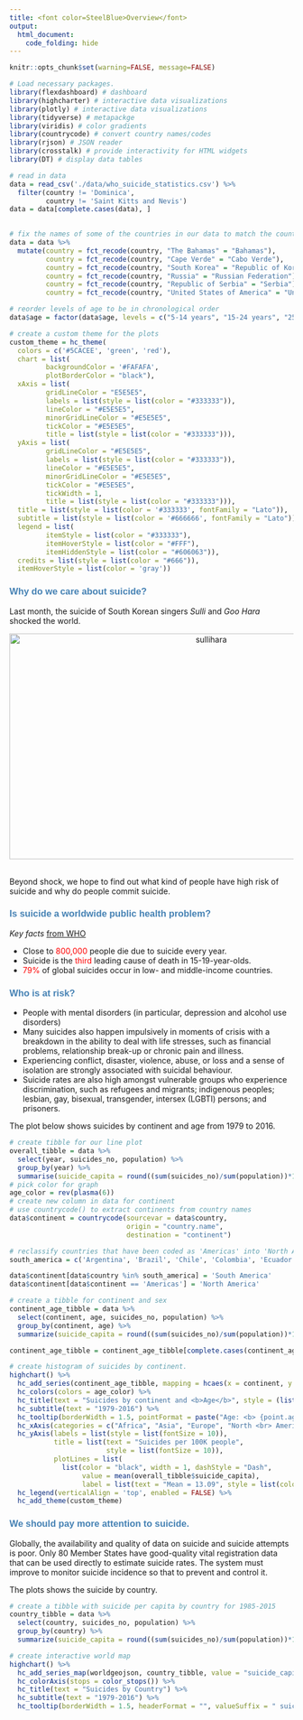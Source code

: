 ```yaml
---
title: <font color=SteelBlue>Overview</font>
output: 
  html_document:
    code_folding: hide
---
```


```r
knitr::opts_chunk$set(warning=FALSE, message=FALSE)
```

```r
# Load necessary packages. 
library(flexdashboard) # dashboard
library(highcharter) # interactive data visualizations
library(plotly) # interactive data visualizations
library(tidyverse) # metapackge
library(viridis) # color gradients
library(countrycode) # convert country names/codes
library(rjson) # JSON reader
library(crosstalk) # provide interactivity for HTML widgets
library(DT) # display data tables
```


```r
# read in data
data = read_csv('./data/who_suicide_statistics.csv') %>%
  filter(country != 'Dominica',
         country != 'Saint Kitts and Nevis')
data = data[complete.cases(data), ]

         
# fix the names of some of the countries in our data to match the country names used by our map later on so that they'll be interpreted and displayed 
data = data %>%
  mutate(country = fct_recode(country, "The Bahamas" = "Bahamas"),
         country = fct_recode(country, "Cape Verde" = "Cabo Verde"),
         country = fct_recode(country, "South Korea" = "Republic of Korea"),
         country = fct_recode(country, "Russia" = "Russian Federation"),
         country = fct_recode(country, "Republic of Serbia" = "Serbia"),
         country = fct_recode(country, "United States of America" = "United States"))

# reorder levels of age to be in chronological order 
data$age = factor(data$age, levels = c("5-14 years", "15-24 years", "25-34 years", "35-54 years", "55-74 years", "75+ years"))
```

```r
# create a custom theme for the plots 
custom_theme = hc_theme(
  colors = c('#5CACEE', 'green', 'red'),
  chart = list(
         backgroundColor = '#FAFAFA', 
         plotBorderColor = "black"),
  xAxis = list(
         gridLineColor = "E5E5E5", 
         labels = list(style = list(color = "#333333")), 
         lineColor = "#E5E5E5", 
         minorGridLineColor = "#E5E5E5", 
         tickColor = "#E5E5E5", 
         title = list(style = list(color = "#333333"))), 
  yAxis = list(
         gridLineColor = "#E5E5E5", 
         labels = list(style = list(color = "#333333")), 
         lineColor = "#E5E5E5", 
         minorGridLineColor = "#E5E5E5", 
         tickColor = "#E5E5E5", 
         tickWidth = 1, 
         title = list(style = list(color = "#333333"))),   
  title = list(style = list(color = '#333333', fontFamily = "Lato")),
  subtitle = list(style = list(color = '#666666', fontFamily = "Lato")),
  legend = list(
         itemStyle = list(color = "#333333"), 
         itemHoverStyle = list(color = "#FFF"), 
         itemHiddenStyle = list(color = "#606063")), 
  credits = list(style = list(color = "#666")),
  itemHoverStyle = list(color = 'gray'))
```

### <font color=SteelBlue face="Helvetica">**Why do we care about suicide?**</font>

Last month, the suicide of South Korean singers _Sulli_ and _Goo Hara_ shocked the world. 
<br/>

<center>
<img src = "image/sullihara.jpg" alt = "sullihara" width="700" height="400">
</center>
<br/>
Beyond shock, we hope to find out what kind of people have high risk of suicide and why do people commit suicide.

### <font color=SteelBlue face="Helvetica">**Is suicide a worldwide public health problem?**</font>


*Key facts* [from WHO](https://www.who.int/en/news-room/fact-sheets/detail/suicide)

* Close to <span style="color:red;">800,000</span> people die due to suicide every year.
* Suicide is the <span style="color:red;">third</span> leading cause of death in 15-19-year-olds.
* <span style="color:red;">79%</span> of global suicides occur in low- and middle-income countries.

### <font color=SteelBlue face="Helvetica">**Who is at risk?**</font>

* People with mental disorders (in particular, depression and alcohol use disorders)
* Many suicides also happen impulsively in moments of crisis with a breakdown in the ability to deal with life stresses, such as financial problems, relationship break-up or chronic pain and illness.
* Experiencing conflict, disaster, violence, abuse, or loss and a sense of isolation are strongly associated with suicidal behaviour.
* Suicide rates are also high amongst vulnerable groups who experience discrimination, such as refugees and migrants; indigenous peoples; lesbian, gay, bisexual, transgender, intersex (LGBTI) persons; and prisoners.

The plot below shows suicides by continent and age from 1979 to 2016.

```r
# create tibble for our line plot  
overall_tibble = data %>%
  select(year, suicides_no, population) %>%
  group_by(year) %>%
  summarise(suicide_capita = round((sum(suicides_no)/sum(population))*100000, 2))
# pick color for graph
age_color = rev(plasma(6))
# create new column in data for continent 
# use countrycode() to extract continents from country names
data$continent = countrycode(sourcevar = data$country,
                             origin = "country.name",
                             destination = "continent") 

# reclassify countries that have been coded as 'Americas' into 'North America' and 'South America' by countrycode()
south_america = c('Argentina', 'Brazil', 'Chile', 'Colombia', 'Ecuador', 'Guyana', 'Paraguay', 'Suriname', 'Uruguay')

data$continent[data$country %in% south_america] = 'South America'
data$continent[data$continent == 'Americas'] = 'North America'

# create a tibble for continent and sex
continent_age_tibble = data %>%
  select(continent, age, suicides_no, population) %>%
  group_by(continent, age) %>%
  summarize(suicide_capita = round((sum(suicides_no)/sum(population))*100000, 2)) 

continent_age_tibble = continent_age_tibble[complete.cases(continent_age_tibble), ]

# create histogram of suicides by continent.
highchart() %>%
  hc_add_series(continent_age_tibble, mapping = hcaes(x = continent, y = suicide_capita, group = age), type = "column")  %>% 
  hc_colors(colors = age_color) %>%
  hc_title(text = "Suicides by continent and <b>Age</b>", style = (list(fontSize = '14px'))) %>% 
  hc_subtitle(text = "1979-2016") %>%
  hc_tooltip(borderWidth = 1.5, pointFormat = paste("Age: <b> {point.age} </b> <br> Suicides: <b>{point.y}</b>")) %>%
  hc_xAxis(categories = c("Africa", "Asia", "Europe", "North <br> America", "Oceania", "South <br> America"), labels = list(style = list(fontSize = 8))) %>%
  hc_yAxis(labels = list(style = list(fontSize = 10)),
           title = list(text = "Suicides per 100K people",
                        style = list(fontSize = 10)),
           plotLines = list(
             list(color = "black", width = 1, dashStyle = "Dash", 
                  value = mean(overall_tibble$suicide_capita),
                  label = list(text = "Mean = 13.09", style = list(color = "black", fontSize = 6))))) %>%    
  hc_legend(verticalAlign = 'top', enabled = FALSE) %>% 
  hc_add_theme(custom_theme)

```

### <font color=SteelBlue face="Helvetica">**We should pay more attention to suicide.**</font>

Globally, the availability and quality of data on suicide and suicide attempts is poor. Only 80 Member States have good-quality vital registration data that can be used directly to estimate suicide rates. The system must improve to monitor suicide incidence so that to prevent and control it.


The plots shows the suicide by country.

```r
# create a tibble with suicide per capita by country for 1985-2015
country_tibble = data %>%
  select(country, suicides_no, population) %>%
  group_by(country) %>%
  summarize(suicide_capita = round((sum(suicides_no)/sum(population))*100000, 2))

# create interactive world map
highchart() %>%
  hc_add_series_map(worldgeojson, country_tibble, value = "suicide_capita", joinBy = c('name','country'))  %>% 
  hc_colorAxis(stops = color_stops()) %>% 
  hc_title(text = "Suicides by Country") %>% 
  hc_subtitle(text = "1979-2016") %>%
  hc_tooltip(borderWidth = 1.5, headerFormat = "", valueSuffix = " suicides (per 100K people)") 
```


